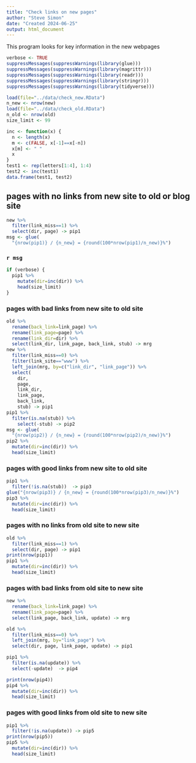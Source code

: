 ```yaml
---
title: "Check links on new pages"
author: "Steve Simon"
date: "Created 2024-06-25"
output: html_document
---
```

  
This program looks for key information in the new webpages

```r
verbose <- TRUE
suppressMessages(suppressWarnings(library(glue)))
suppressMessages(suppressWarnings(library(magrittr)))
suppressMessages(suppressWarnings(library(readr)))
suppressMessages(suppressWarnings(library(stringr)))
suppressMessages(suppressWarnings(library(tidyverse)))

load(file="../data/check_new.RData")
n_new <- nrow(new)
load(file="../data/check_old.RData")
n_old <- nrow(old)
size_limit <- 99

inc <- function(x) {
  n <- length(x)
  m <- c(FALSE, x[-1]==x[-n])
  x[m] <- " "
  x
}
test1 <- rep(letters[1:4], 1:4)
test2 <- inc(test1)
data.frame(test1, test2)
```

## pages with no links from new site to old or blog site

```r
new %>% 
  filter(link_miss==1) %>%
  select(dir, page) -> pip1 
msg <- glue(
  "{nrow(pip1)} / {n_new} = {round(100*nrow(pip1)/n_new)}%")
```

### `r msg`

```r
if (verbose) {
  pip1 %>%
    mutate(dir=inc(dir)) %>%
    head(size_limit)
}
```

### pages with bad links from new site to old site

```r
old %>%
  rename(back_link=link_page) %>%
  rename(link_page=page) %>%
  rename(link_dir=dir) %>%
  select(link_dir, link_page, back_link, stub) -> mrg
new %>% 
  filter(link_miss==0) %>%
  filter(link_site=="www") %>%
  left_join(mrg, by=c("link_dir", "link_page")) %>%
  select(
    dir, 
    page, 
    link_dir, 
    link_page, 
    back_link,
    stub) -> pip1
pip1 %>%
  filter(is.na(stub)) %>%
    select(-stub) -> pip2 
msg <- glue(
  "{nrow(pip2)} / {n_new} = {round(100*nrow(pip2)/n_new)}%")
pip2 %>%
  mutate(dir=inc(dir)) %>%
  head(size_limit)
```


### pages with good links from new site to old site

```r
pip1 %>%
  filter(!is.na(stub))  -> pip3 
glue("{nrow(pip3)} / {n_new} = {round(100*nrow(pip3)/n_new)}%")
pip3 %>%
  mutate(dir=inc(dir)) %>%
  head(size_limit)
```

### pages with no links from old site to new site

```r
old %>% 
  filter(link_miss==1) %>%
  select(dir, page) -> pip1 
print(nrow(pip1))
pip1 %>%
  mutate(dir=inc(dir)) %>%
  head(size_limit)
```

### pages with bad links from old site to new site

```r
new %>%
  rename(back_link=link_page) %>%
  rename(link_page=page) %>%
  select(link_page, back_link, update) -> mrg

old %>%
  filter(link_miss==0) %>%
  left_join(mrg, by="link_page") %>%
  select(dir, page, link_page, update) -> pip1

pip1 %>%
  filter(is.na(update)) %>%
  select(-update)  -> pip4

print(nrow(pip4))
pip4 %>%
  mutate(dir=inc(dir)) %>%
  head(size_limit)
```


### pages with good links from old site to new site

```r
pip1 %>%
  filter(!is.na(update)) -> pip5 
print(nrow(pip5))
pip5 %>%
  mutate(dir=inc(dir)) %>%
  head(size_limit)
```

